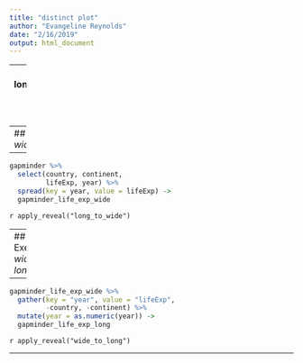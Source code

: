 ---
title: "distinct plot"
author: "Evangeline Reynolds"
date: "2/16/2019"
output: html_document
---


---
name: longtowideandback
## Exercise: *spread data, gather data*

Sometimes, we need to reshape our data.  Here long to wide is shown, and then we transform the wide form back to long. 


---
## Exercise: *long to wide*

---

```{r long_to_wide, fig.height=3 , comment = " ", eval=T, echo=F}
gapminder %>% 
  select(country, continent, 
         lifeExp, year) %>% 
  spread(key = year, value = lifeExp) ->
  gapminder_life_exp_wide 
```


`r apply_reveal("long_to_wide")`

---
## Exercise: *wide to long*

---


```{r wide_to_long, eval = T, echo=F, comment = " ", fig.height = preview_height}
gapminder_life_exp_wide %>% 
  gather(key = "year", value = "lifeExp",
         -country, -continent) %>% 
  mutate(year = as.numeric(year)) ->
  gapminder_life_exp_long 
```


`r apply_reveal("wide_to_long")`

---